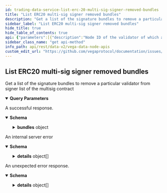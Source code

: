 ```yaml
---
id: trading-data-service-list-erc-20-multi-sig-signer-removed-bundles
title: "List ERC20 multi-sig signer removed bundles"
description: "Get a list of the signature bundles to remove a particular validator from signer list of the multisig contract"
sidebar_label: "List ERC20 multi-sig signer removed bundles"
hide_title: true
hide_table_of_contents: true
api: {"parameters":[{"description":"Node ID of the validator of which a signature bundle is required.","in":"query","name":"nodeId","required":false,"schema":{"type":"string"}},{"description":"Ethereum address of the validator that will submit the bundle.","in":"query","name":"submitter","required":false,"schema":{"type":"string"}},{"description":"Epoch in which the bundle was generated, i.e. the epoch in which the node was demoted from a consensus validator.","in":"query","name":"epochSeq","required":false,"schema":{"type":"string"}},{"description":"Number of records to be returned that sort greater than row identified by cursor supplied in 'after'.","in":"query","name":"pagination.first","required":false,"schema":{"format":"int32","type":"integer"}},{"description":"If paging forwards, the cursor string for the last row of the previous page.","in":"query","name":"pagination.after","required":false,"schema":{"type":"string"}},{"description":"Number of records to be returned that sort less than row identified by cursor supplied in 'before'.","in":"query","name":"pagination.last","required":false,"schema":{"format":"int32","type":"integer"}},{"description":"If paging forwards, the cursor string for the first row of the previous page.","in":"query","name":"pagination.before","required":false,"schema":{"type":"string"}},{"description":"Whether to order the results with the newest records first. If not set, the default value is true.","in":"query","name":"pagination.newestFirst","required":false,"schema":{"type":"boolean"}}],"responses":{"200":{"content":{"application/json":{"schema":{"properties":{"bundles":{"description":"Page of signer bundle data items for that validator and corresponding page information.","properties":{"edges":{"description":"Page of signature bundle data and their corresponding cursors.","items":{"description":"Signature bundle data to be removed, with the corresponding cursor.","properties":{"cursor":{"description":"Cursor that can be used to fetch further pages.","type":"string"},"node":{"description":"Signature bundle data to be added.","properties":{"epochSeq":{"description":"Epoch in which the validator was removed.","type":"string"},"nonce":{"description":"Nonce used in the signing operation.","type":"string"},"oldSigner":{"description":"Ethereum address of the signer to be removed.","type":"string"},"signatures":{"description":"Bundle of signatures from current validators to sign in the new signer.","type":"string"},"submitter":{"description":"Ethereum address of the submitter.","type":"string"},"timestamp":{"description":"Unixnano timestamp for when the validator was added.","format":"int64","type":"string"}},"title":"Signature bundle data to be removed","type":"object"}},"type":"object","title":"v2ERC20MultiSigSignerRemovedBundleEdge"},"type":"array"},"pageInfo":{"description":"Page information that is used for fetching further pages.","properties":{"endCursor":{"description":"End cursor.","type":"string"},"hasNextPage":{"description":"Indicator if there is a next page.","type":"boolean"},"hasPreviousPage":{"description":"Indicator if there is a previous page.","type":"boolean"},"startCursor":{"description":"Start cursor.","type":"string"}},"title":"Page information for cursor based pagination","type":"object"}},"type":"object","title":"v2ERC20MultiSigSignerRemovedConnection"}},"title":"Response when removing a signature bundle from the signer list of the multisig contract for a particular validator","type":"object"}}},"description":"A successful response."},"500":{"content":{"application/json":{"schema":{"properties":{"code":{"format":"int32","type":"integer"},"details":{"items":{"additionalProperties":{},"description":"`Any` contains an arbitrary serialized protocol buffer message along with a\nURL that describes the type of the serialized message.\n\nProtobuf library provides support to pack/unpack Any values in the form\nof utility functions or additional generated methods of the Any type.\n\nExample 1: Pack and unpack a message in C++.\n\n    Foo foo = ...;\n    Any any;\n    any.PackFrom(foo);\n    ...\n    if (any.UnpackTo(&foo)) {\n      ...\n    }\n\nExample 2: Pack and unpack a message in Java.\n\n    Foo foo = ...;\n    Any any = Any.pack(foo);\n    ...\n    if (any.is(Foo.class)) {\n      foo = any.unpack(Foo.class);\n    }\n    // or ...\n    if (any.isSameTypeAs(Foo.getDefaultInstance())) {\n      foo = any.unpack(Foo.getDefaultInstance());\n    }\n\nExample 3: Pack and unpack a message in Python.\n\n    foo = Foo(...)\n    any = Any()\n    any.Pack(foo)\n    ...\n    if any.Is(Foo.DESCRIPTOR):\n      any.Unpack(foo)\n      ...\n\nExample 4: Pack and unpack a message in Go\n\n     foo := &pb.Foo{...}\n     any, err := anypb.New(foo)\n     if err != nil {\n       ...\n     }\n     ...\n     foo := &pb.Foo{}\n     if err := any.UnmarshalTo(foo); err != nil {\n       ...\n     }\n\nThe pack methods provided by protobuf library will by default use\n'type.googleapis.com/full.type.name' as the type URL and the unpack\nmethods only use the fully qualified type name after the last '/'\nin the type URL, for example \"foo.bar.com/x/y.z\" will yield type\nname \"y.z\".\n\nJSON\n\nThe JSON representation of an `Any` value uses the regular\nrepresentation of the deserialized, embedded message, with an\nadditional field `@type` which contains the type URL. Example:\n\n    package google.profile;\n    message Person {\n      string first_name = 1;\n      string last_name = 2;\n    }\n\n    {\n      \"@type\": \"type.googleapis.com/google.profile.Person\",\n      \"firstName\": <string>,\n      \"lastName\": <string>\n    }\n\nIf the embedded message type is well-known and has a custom JSON\nrepresentation, that representation will be embedded adding a field\n`value` which holds the custom JSON in addition to the `@type`\nfield. Example (for message [google.protobuf.Duration][]):\n\n    {\n      \"@type\": \"type.googleapis.com/google.protobuf.Duration\",\n      \"value\": \"1.212s\"\n    }","properties":{"@type":{"description":"A URL/resource name that uniquely identifies the type of the serialized\nprotocol buffer message. This string must contain at least\none \"/\" character. The last segment of the URL's path must represent\nthe fully qualified name of the type (as in\n`path/google.protobuf.Duration`). The name should be in a canonical form\n(e.g., leading \".\" is not accepted).\n\nIn practice, teams usually precompile into the binary all types that they\nexpect it to use in the context of Any. However, for URLs which use the\nscheme `http`, `https`, or no scheme, one can optionally set up a type\nserver that maps type URLs to message definitions as follows:\n\n* If no scheme is provided, `https` is assumed.\n* An HTTP GET on the URL must yield a [google.protobuf.Type][]\n  value in binary format, or produce an error.\n* Applications are allowed to cache lookup results based on the\n  URL, or have them precompiled into a binary to avoid any\n  lookup. Therefore, binary compatibility needs to be preserved\n  on changes to types. (Use versioned type names to manage\n  breaking changes.)\n\nNote: this functionality is not currently available in the official\nprotobuf release, and it is not used for type URLs beginning with\ntype.googleapis.com.\n\nSchemes other than `http`, `https` (or the empty scheme) might be\nused with implementation specific semantics.","type":"string"}},"type":"object","title":"protobufAny"},"type":"array"},"message":{"type":"string"}},"type":"object","title":"googlerpcStatus"}}},"description":"An internal server error"},"default":{"content":{"application/json":{"schema":{"properties":{"code":{"format":"int32","type":"integer"},"details":{"items":{"additionalProperties":{},"description":"`Any` contains an arbitrary serialized protocol buffer message along with a\nURL that describes the type of the serialized message.\n\nProtobuf library provides support to pack/unpack Any values in the form\nof utility functions or additional generated methods of the Any type.\n\nExample 1: Pack and unpack a message in C++.\n\n    Foo foo = ...;\n    Any any;\n    any.PackFrom(foo);\n    ...\n    if (any.UnpackTo(&foo)) {\n      ...\n    }\n\nExample 2: Pack and unpack a message in Java.\n\n    Foo foo = ...;\n    Any any = Any.pack(foo);\n    ...\n    if (any.is(Foo.class)) {\n      foo = any.unpack(Foo.class);\n    }\n    // or ...\n    if (any.isSameTypeAs(Foo.getDefaultInstance())) {\n      foo = any.unpack(Foo.getDefaultInstance());\n    }\n\nExample 3: Pack and unpack a message in Python.\n\n    foo = Foo(...)\n    any = Any()\n    any.Pack(foo)\n    ...\n    if any.Is(Foo.DESCRIPTOR):\n      any.Unpack(foo)\n      ...\n\nExample 4: Pack and unpack a message in Go\n\n     foo := &pb.Foo{...}\n     any, err := anypb.New(foo)\n     if err != nil {\n       ...\n     }\n     ...\n     foo := &pb.Foo{}\n     if err := any.UnmarshalTo(foo); err != nil {\n       ...\n     }\n\nThe pack methods provided by protobuf library will by default use\n'type.googleapis.com/full.type.name' as the type URL and the unpack\nmethods only use the fully qualified type name after the last '/'\nin the type URL, for example \"foo.bar.com/x/y.z\" will yield type\nname \"y.z\".\n\nJSON\n\nThe JSON representation of an `Any` value uses the regular\nrepresentation of the deserialized, embedded message, with an\nadditional field `@type` which contains the type URL. Example:\n\n    package google.profile;\n    message Person {\n      string first_name = 1;\n      string last_name = 2;\n    }\n\n    {\n      \"@type\": \"type.googleapis.com/google.profile.Person\",\n      \"firstName\": <string>,\n      \"lastName\": <string>\n    }\n\nIf the embedded message type is well-known and has a custom JSON\nrepresentation, that representation will be embedded adding a field\n`value` which holds the custom JSON in addition to the `@type`\nfield. Example (for message [google.protobuf.Duration][]):\n\n    {\n      \"@type\": \"type.googleapis.com/google.protobuf.Duration\",\n      \"value\": \"1.212s\"\n    }","properties":{"@type":{"description":"A URL/resource name that uniquely identifies the type of the serialized\nprotocol buffer message. This string must contain at least\none \"/\" character. The last segment of the URL's path must represent\nthe fully qualified name of the type (as in\n`path/google.protobuf.Duration`). The name should be in a canonical form\n(e.g., leading \".\" is not accepted).\n\nIn practice, teams usually precompile into the binary all types that they\nexpect it to use in the context of Any. However, for URLs which use the\nscheme `http`, `https`, or no scheme, one can optionally set up a type\nserver that maps type URLs to message definitions as follows:\n\n* If no scheme is provided, `https` is assumed.\n* An HTTP GET on the URL must yield a [google.protobuf.Type][]\n  value in binary format, or produce an error.\n* Applications are allowed to cache lookup results based on the\n  URL, or have them precompiled into a binary to avoid any\n  lookup. Therefore, binary compatibility needs to be preserved\n  on changes to types. (Use versioned type names to manage\n  breaking changes.)\n\nNote: this functionality is not currently available in the official\nprotobuf release, and it is not used for type URLs beginning with\ntype.googleapis.com.\n\nSchemes other than `http`, `https` (or the empty scheme) might be\nused with implementation specific semantics.","type":"string"}},"type":"object","title":"protobufAny"},"type":"array"},"message":{"type":"string"}},"type":"object","title":"googlerpcStatus"}}},"description":"An unexpected error response."}},"tags":["ERC20 bridge"],"description":"Get a list of the signature bundles to remove a particular validator from signer list of the multisig contract","operationId":"TradingDataService_ListERC20MultiSigSignerRemovedBundles","method":"get","path":"/api/v2/erc20/multisigcontrol/signer/removed/bundles","servers":[{"url":"https://api.n00.testnet.vega.rocks","description":"n00 (data node)"},{"url":"https://api.n06.testnet.vega.rocks","description":"n06 (data node)"},{"url":"https://api.n07.testnet.vega.rocks","description":"n07 (data node)"},{"url":"https://api.n08.testnet.vega.rocks","description":"n08 (data node)"}],"info":{"title":"Vega data node APIs","version":"v0.74.0-preview.6"},"postman":{"name":"List ERC20 multi-sig signer removed bundles","description":{"content":"Get a list of the signature bundles to remove a particular validator from signer list of the multisig contract","type":"text/plain"},"url":{"path":["api","v2","erc20","multisigcontrol","signer","removed","bundles"],"host":["{{baseUrl}}"],"query":[{"disabled":false,"description":{"content":"Node ID of the validator of which a signature bundle is required.","type":"text/plain"},"key":"nodeId","value":""},{"disabled":false,"description":{"content":"Ethereum address of the validator that will submit the bundle.","type":"text/plain"},"key":"submitter","value":""},{"disabled":false,"description":{"content":"Epoch in which the bundle was generated, i.e. the epoch in which the node was demoted from a consensus validator.","type":"text/plain"},"key":"epochSeq","value":""},{"disabled":false,"description":{"content":"Number of records to be returned that sort greater than row identified by cursor supplied in 'after'.","type":"text/plain"},"key":"pagination.first","value":""},{"disabled":false,"description":{"content":"If paging forwards, the cursor string for the last row of the previous page.","type":"text/plain"},"key":"pagination.after","value":""},{"disabled":false,"description":{"content":"Number of records to be returned that sort less than row identified by cursor supplied in 'before'.","type":"text/plain"},"key":"pagination.last","value":""},{"disabled":false,"description":{"content":"If paging forwards, the cursor string for the first row of the previous page.","type":"text/plain"},"key":"pagination.before","value":""},{"disabled":false,"description":{"content":"Whether to order the results with the newest records first. If not set, the default value is true.","type":"text/plain"},"key":"pagination.newestFirst","value":""}],"variable":[]},"header":[{"key":"Accept","value":"application/json"}],"method":"GET"}}
sidebar_class_name: "get api-method"
info_path: api/rest/data-v2/vega-data-node-apis
custom_edit_url: "https://github.com/vegaprotocol/documentation/issues/new?labels=documentation&title=[Documentation] Requesting changes to 'List ERC20 multi-sig signer removed bundles' (trading-data-service-list-erc-20-multi-sig-signer-removed-bundles)"
---
```



## List ERC20 multi-sig signer removed bundles



Get a list of the signature bundles to remove a particular validator from signer list of the multisig contract

<details style={{"marginBottom":"1rem"}} data-collapsed={false} open={true}><summary style={{}}><strong>Query Parameters</strong></summary><div><ul><ParamsItem className={"paramsItem"} param={{"description":"Node ID of the validator of which a signature bundle is required.","in":"query","name":"nodeId","required":false,"schema":{"type":"string"}}}></ParamsItem><ParamsItem className={"paramsItem"} param={{"description":"Ethereum address of the validator that will submit the bundle.","in":"query","name":"submitter","required":false,"schema":{"type":"string"}}}></ParamsItem><ParamsItem className={"paramsItem"} param={{"description":"Epoch in which the bundle was generated, i.e. the epoch in which the node was demoted from a consensus validator.","in":"query","name":"epochSeq","required":false,"schema":{"type":"string"}}}></ParamsItem><ParamsItem className={"paramsItem"} param={{"description":"Number of records to be returned that sort greater than row identified by cursor supplied in 'after'.","in":"query","name":"pagination.first","required":false,"schema":{"format":"int32","type":"integer"}}}></ParamsItem><ParamsItem className={"paramsItem"} param={{"description":"If paging forwards, the cursor string for the last row of the previous page.","in":"query","name":"pagination.after","required":false,"schema":{"type":"string"}}}></ParamsItem><ParamsItem className={"paramsItem"} param={{"description":"Number of records to be returned that sort less than row identified by cursor supplied in 'before'.","in":"query","name":"pagination.last","required":false,"schema":{"format":"int32","type":"integer"}}}></ParamsItem><ParamsItem className={"paramsItem"} param={{"description":"If paging forwards, the cursor string for the first row of the previous page.","in":"query","name":"pagination.before","required":false,"schema":{"type":"string"}}}></ParamsItem><ParamsItem className={"paramsItem"} param={{"description":"Whether to order the results with the newest records first. If not set, the default value is true.","in":"query","name":"pagination.newestFirst","required":false,"schema":{"type":"boolean"}}}></ParamsItem></ul></div></details><div><ApiTabs><TabItem label={"200"} value={"200"}><div>

A successful response.

</div><div><MimeTabs schemaType={"response"}><TabItem label={"application/json"} value={"application/json"}><SchemaTabs><TabItem label={"Schema"} value={"Schema"}><details style={{}} data-collapsed={false} open={true}><summary style={{"textAlign":"left"}}><strong>Schema</strong></summary><div style={{"textAlign":"left","marginLeft":"1rem"}}></div><ul style={{"marginLeft":"1rem"}}><SchemaItem collapsible={true} className={"schemaItem"}><details style={{}}><summary style={{}}><strong>bundles</strong><span style={{"opacity":"0.6"}}> object</span></summary><div style={{"marginLeft":"1rem"}}><div style={{"marginTop":".5rem","marginBottom":".5rem"}}>

Page of signer bundle data items for that validator and corresponding page information.

</div><SchemaItem collapsible={true} className={"schemaItem"}><details style={{}}><summary style={{}}><strong>edges</strong><span style={{"opacity":"0.6"}}> object[]</span></summary><div style={{"marginLeft":"1rem"}}><div style={{"marginTop":".5rem","marginBottom":".5rem"}}>

Page of signature bundle data and their corresponding cursors.

</div><li><div style={{"fontSize":"var(--ifm-code-font-size)","opacity":"0.6","marginLeft":"-.5rem","paddingBottom":".5rem"}}>Array [</div></li><SchemaItem collapsible={false} name={"cursor"} required={false} schemaName={"string"} qualifierMessage={undefined} schema={{"description":"Cursor that can be used to fetch further pages.","type":"string"}}></SchemaItem><SchemaItem collapsible={true} className={"schemaItem"}><details style={{}}><summary style={{}}><strong>node</strong><span style={{"opacity":"0.6"}}> object</span></summary><div style={{"marginLeft":"1rem"}}><div style={{"marginTop":".5rem","marginBottom":".5rem"}}>

Signature bundle data to be added.

</div><SchemaItem collapsible={false} name={"epochSeq"} required={false} schemaName={"string"} qualifierMessage={undefined} schema={{"description":"Epoch in which the validator was removed.","type":"string"}}></SchemaItem><SchemaItem collapsible={false} name={"nonce"} required={false} schemaName={"string"} qualifierMessage={undefined} schema={{"description":"Nonce used in the signing operation.","type":"string"}}></SchemaItem><SchemaItem collapsible={false} name={"oldSigner"} required={false} schemaName={"string"} qualifierMessage={undefined} schema={{"description":"Ethereum address of the signer to be removed.","type":"string"}}></SchemaItem><SchemaItem collapsible={false} name={"signatures"} required={false} schemaName={"string"} qualifierMessage={undefined} schema={{"description":"Bundle of signatures from current validators to sign in the new signer.","type":"string"}}></SchemaItem><SchemaItem collapsible={false} name={"submitter"} required={false} schemaName={"string"} qualifierMessage={undefined} schema={{"description":"Ethereum address of the submitter.","type":"string"}}></SchemaItem><SchemaItem collapsible={false} name={"timestamp"} required={false} schemaName={"int64"} qualifierMessage={undefined} schema={{"description":"Unixnano timestamp for when the validator was added.","format":"int64","type":"string"}}></SchemaItem></div></details></SchemaItem><li><div style={{"fontSize":"var(--ifm-code-font-size)","opacity":"0.6","marginLeft":"-.5rem"}}>]</div></li></div></details></SchemaItem><SchemaItem collapsible={true} className={"schemaItem"}><details style={{}}><summary style={{}}><strong>pageInfo</strong><span style={{"opacity":"0.6"}}> object</span></summary><div style={{"marginLeft":"1rem"}}><div style={{"marginTop":".5rem","marginBottom":".5rem"}}>

Page information that is used for fetching further pages.

</div><SchemaItem collapsible={false} name={"endCursor"} required={false} schemaName={"string"} qualifierMessage={undefined} schema={{"description":"End cursor.","type":"string"}}></SchemaItem><SchemaItem collapsible={false} name={"hasNextPage"} required={false} schemaName={"boolean"} qualifierMessage={undefined} schema={{"description":"Indicator if there is a next page.","type":"boolean"}}></SchemaItem><SchemaItem collapsible={false} name={"hasPreviousPage"} required={false} schemaName={"boolean"} qualifierMessage={undefined} schema={{"description":"Indicator if there is a previous page.","type":"boolean"}}></SchemaItem><SchemaItem collapsible={false} name={"startCursor"} required={false} schemaName={"string"} qualifierMessage={undefined} schema={{"description":"Start cursor.","type":"string"}}></SchemaItem></div></details></SchemaItem></div></details></SchemaItem></ul></details></TabItem><TabItem label={"Example (from schema)"} value={"Example (from schema)"}><ResponseSamples responseExample={"{\n  \"bundles\": {\n    \"edges\": [\n      {\n        \"cursor\": \"string\",\n        \"node\": {\n          \"epochSeq\": \"string\",\n          \"nonce\": \"string\",\n          \"oldSigner\": \"string\",\n          \"signatures\": \"string\",\n          \"submitter\": \"string\",\n          \"timestamp\": \"string\"\n        }\n      }\n    ],\n    \"pageInfo\": {\n      \"endCursor\": \"string\",\n      \"hasNextPage\": true,\n      \"hasPreviousPage\": true,\n      \"startCursor\": \"string\"\n    }\n  }\n}"} language={"json"}></ResponseSamples></TabItem></SchemaTabs></TabItem></MimeTabs></div></TabItem><TabItem label={"500"} value={"500"}><div>

An internal server error

</div><div><MimeTabs schemaType={"response"}><TabItem label={"application/json"} value={"application/json"}><SchemaTabs><TabItem label={"Schema"} value={"Schema"}><details style={{}} data-collapsed={false} open={true}><summary style={{"textAlign":"left"}}><strong>Schema</strong></summary><div style={{"textAlign":"left","marginLeft":"1rem"}}></div><ul style={{"marginLeft":"1rem"}}><SchemaItem collapsible={false} name={"code"} required={false} schemaName={"int32"} qualifierMessage={undefined} schema={{"format":"int32","type":"integer"}}></SchemaItem><SchemaItem collapsible={true} className={"schemaItem"}><details style={{}}><summary style={{}}><strong>details</strong><span style={{"opacity":"0.6"}}> object[]</span></summary><div style={{"marginLeft":"1rem"}}><li><div style={{"fontSize":"var(--ifm-code-font-size)","opacity":"0.6","marginLeft":"-.5rem","paddingBottom":".5rem"}}>Array [</div></li><SchemaItem collapsible={false} name={"@type"} required={false} schemaName={"string"} qualifierMessage={undefined} schema={{"description":"A URL/resource name that uniquely identifies the type of the serialized\nprotocol buffer message. This string must contain at least\none \"/\" character. The last segment of the URL's path must represent\nthe fully qualified name of the type (as in\n`path/google.protobuf.Duration`). The name should be in a canonical form\n(e.g., leading \".\" is not accepted).\n\nIn practice, teams usually precompile into the binary all types that they\nexpect it to use in the context of Any. However, for URLs which use the\nscheme `http`, `https`, or no scheme, one can optionally set up a type\nserver that maps type URLs to message definitions as follows:\n\n* If no scheme is provided, `https` is assumed.\n* An HTTP GET on the URL must yield a [google.protobuf.Type][]\n  value in binary format, or produce an error.\n* Applications are allowed to cache lookup results based on the\n  URL, or have them precompiled into a binary to avoid any\n  lookup. Therefore, binary compatibility needs to be preserved\n  on changes to types. (Use versioned type names to manage\n  breaking changes.)\n\nNote: this functionality is not currently available in the official\nprotobuf release, and it is not used for type URLs beginning with\ntype.googleapis.com.\n\nSchemes other than `http`, `https` (or the empty scheme) might be\nused with implementation specific semantics.","type":"string"}}></SchemaItem><li><div style={{"fontSize":"var(--ifm-code-font-size)","opacity":"0.6","marginLeft":"-.5rem"}}>]</div></li></div></details></SchemaItem><SchemaItem collapsible={false} name={"message"} required={false} schemaName={"string"} qualifierMessage={undefined} schema={{"type":"string"}}></SchemaItem></ul></details></TabItem><TabItem label={"Example (from schema)"} value={"Example (from schema)"}><ResponseSamples responseExample={"{\n  \"code\": 0,\n  \"details\": [\n    {\n      \"@type\": \"string\"\n    }\n  ],\n  \"message\": \"string\"\n}"} language={"json"}></ResponseSamples></TabItem></SchemaTabs></TabItem></MimeTabs></div></TabItem><TabItem label={"default"} value={"default"}><div>

An unexpected error response.

</div><div><MimeTabs schemaType={"response"}><TabItem label={"application/json"} value={"application/json"}><SchemaTabs><TabItem label={"Schema"} value={"Schema"}><details style={{}} data-collapsed={false} open={true}><summary style={{"textAlign":"left"}}><strong>Schema</strong></summary><div style={{"textAlign":"left","marginLeft":"1rem"}}></div><ul style={{"marginLeft":"1rem"}}><SchemaItem collapsible={false} name={"code"} required={false} schemaName={"int32"} qualifierMessage={undefined} schema={{"format":"int32","type":"integer"}}></SchemaItem><SchemaItem collapsible={true} className={"schemaItem"}><details style={{}}><summary style={{}}><strong>details</strong><span style={{"opacity":"0.6"}}> object[]</span></summary><div style={{"marginLeft":"1rem"}}><li><div style={{"fontSize":"var(--ifm-code-font-size)","opacity":"0.6","marginLeft":"-.5rem","paddingBottom":".5rem"}}>Array [</div></li><SchemaItem collapsible={false} name={"@type"} required={false} schemaName={"string"} qualifierMessage={undefined} schema={{"description":"A URL/resource name that uniquely identifies the type of the serialized\nprotocol buffer message. This string must contain at least\none \"/\" character. The last segment of the URL's path must represent\nthe fully qualified name of the type (as in\n`path/google.protobuf.Duration`). The name should be in a canonical form\n(e.g., leading \".\" is not accepted).\n\nIn practice, teams usually precompile into the binary all types that they\nexpect it to use in the context of Any. However, for URLs which use the\nscheme `http`, `https`, or no scheme, one can optionally set up a type\nserver that maps type URLs to message definitions as follows:\n\n* If no scheme is provided, `https` is assumed.\n* An HTTP GET on the URL must yield a [google.protobuf.Type][]\n  value in binary format, or produce an error.\n* Applications are allowed to cache lookup results based on the\n  URL, or have them precompiled into a binary to avoid any\n  lookup. Therefore, binary compatibility needs to be preserved\n  on changes to types. (Use versioned type names to manage\n  breaking changes.)\n\nNote: this functionality is not currently available in the official\nprotobuf release, and it is not used for type URLs beginning with\ntype.googleapis.com.\n\nSchemes other than `http`, `https` (or the empty scheme) might be\nused with implementation specific semantics.","type":"string"}}></SchemaItem><li><div style={{"fontSize":"var(--ifm-code-font-size)","opacity":"0.6","marginLeft":"-.5rem"}}>]</div></li></div></details></SchemaItem><SchemaItem collapsible={false} name={"message"} required={false} schemaName={"string"} qualifierMessage={undefined} schema={{"type":"string"}}></SchemaItem></ul></details></TabItem><TabItem label={"Example (from schema)"} value={"Example (from schema)"}><ResponseSamples responseExample={"{\n  \"code\": 0,\n  \"details\": [\n    {\n      \"@type\": \"string\"\n    }\n  ],\n  \"message\": \"string\"\n}"} language={"json"}></ResponseSamples></TabItem></SchemaTabs></TabItem></MimeTabs></div></TabItem></ApiTabs></div>
